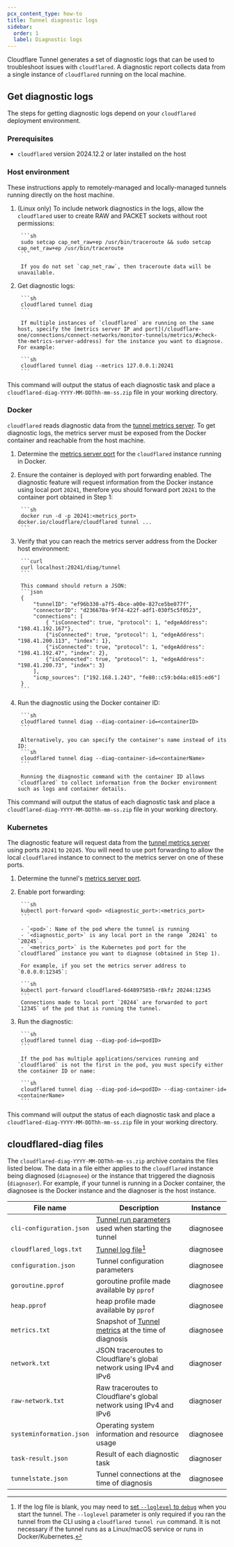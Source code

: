 ```yaml
---
pcx_content_type: how-to
title: Tunnel diagnostic logs
sidebar:
  order: 1
  label: Diagnostic logs
---
```



Cloudflare Tunnel generates a set of diagnostic logs that can be used to troubleshoot issues with `cloudflared`. A diagnostic report collects data from a single instance of `cloudflared` running on the local machine.

## Get diagnostic logs

The steps for getting diagnostic logs depend on your `cloudflared` deployment environment.

### Prerequisites

- `cloudflared` version 2024.12.2 or later installed on the host

### Host environment

These instructions apply to remotely-managed and locally-managed tunnels running directly on the host machine.

1. (Linux only) To include network diagnostics in the logs, allow the `cloudflared` user to create RAW and PACKET sockets without root permissions:

		```sh
		sudo setcap cap_net_raw+ep /usr/bin/traceroute && sudo setcap cap_net_raw+ep /usr/bin/traceroute
		```

		If you do not set `cap_net_raw`, then traceroute data will be unavailable.

2. Get diagnostic logs:

		```sh
		cloudflared tunnel diag
		```

		If multiple instances of `cloudflared` are running on the same host, specify the [metrics server IP and port](/cloudflare-one/connections/connect-networks/monitor-tunnels/metrics/#check-the-metrics-server-address) for the instance you want to diagnose. For example:

		```sh
		cloudflared tunnel diag --metrics 127.0.0.1:20241
		```

This command will output the status of each diagnostic task and place a `cloudflared-diag-YYYY-MM-DDThh-mm-ss.zip` file in your working directory.

### Docker

`cloudflared` reads diagnostic data from the [tunnel metrics server](/cloudflare-one/connections/connect-networks/monitor-tunnels/metrics/). To get diagnostic logs, the metrics server must be exposed from the Docker container and reachable from the host machine.

1. Determine the [metrics server port](/cloudflare-one/connections/connect-networks/monitor-tunnels/metrics/#default-metrics-server-address) for the `cloudflared` instance running in Docker.

2. Ensure the container is deployed with port forwarding enabled. The diagnostic feature will request information from the Docker instance using local port `20241`, therefore you should forward port `20241` to the container port obtained in Step 1:

		```sh
		docker run -d -p 20241:<metrics_port> docker.io/cloudflare/cloudflared tunnel ...
		```

3. Verify that you can reach the metrics server address from the Docker host environment:

		```curl
		curl localhost:20241/diag/tunnel
		```

		This command should return a JSON:
		```json
		{
			"tunnelID": "ef96b330-a7f5-4bce-a00e-827ce5be077f",
			"connectorID": "d236670a-9f74-422f-adf1-030f5c5f0523",
			"connections": [
				{ "isConnected": true, "protocol": 1, "edgeAddress": "198.41.192.167"},
				{"isConnected": true, "protocol": 1, "edgeAddress": "198.41.200.113", "index": 1},
				{"isConnected": true, "protocol": 1, "edgeAddress": "198.41.192.47", "index": 2},
				{"isConnected": true, "protocol": 1, "edgeAddress": "198.41.200.73", "index": 3}
			],
			"icmp_sources": ["192.168.1.243", "fe80::c59:bd4a:e815:ed6"]
		}
		```

4. Run the diagnostic using the Docker container ID:

		```sh
		cloudflared tunnel diag --diag-container-id=<containerID>
		```

		Alternatively, you can specify the container's name instead of its ID:
		```sh
		cloudflared tunnel diag --diag-container-id=<containerName>
		```

		Running the diagnostic command with the container ID allows `cloudflared` to collect information from the Docker environment such as logs and container details.

This command will output the status of each diagnostic task and place a `cloudflared-diag-YYYY-MM-DDThh-mm-ss.zip` file in your working directory.

### Kubernetes

The diagnostic feature will request data from the [tunnel metrics server](/cloudflare-one/connections/connect-networks/monitor-tunnels/metrics/) using ports `20241` to `20245`. You will need to use port forwarding to allow the local `cloudflared` instance to connect to the metrics server on one of these ports.

1. Determine the tunnel's [metrics server port](/cloudflare-one/connections/connect-networks/monitor-tunnels/metrics/#default-metrics-server-address).

2. Enable port forwarding:

		```sh
		kubectl port-forward <pod> <diagnostic_port>:<metrics_port>
		```

		- `<pod>`: Name of the pod where the tunnel is running
		- `<diagnostic_port>` is any local port in the range `20241` to `20245`.
		- `<metrics_port>` is the Kubernetes pod port for the `cloudflared` instance you want to diagnose (obtained in Step 1).

		For example, if you set the metrics server address to `0.0.0.0:12345`:

		```sh
		kubectl port-forward cloudflared-6d4897585b-r8kfz 20244:12345
		```
		Connections made to local port `20244` are forwarded to port `12345` of the pod that is running the tunnel.

3. Run the diagnostic:

		```sh
		cloudflared tunnel diag --diag-pod-id=<podID>
		```

		If the pod has multiple applications/services running and `cloudflared` is not the first in the pod, you must specify either the container ID or name:

		```sh
		cloudflared tunnel diag --diag-pod-id=<podID> --diag-container-id=<containerName>
		```

This command will output the status of each diagnostic task and place a `cloudflared-diag-YYYY-MM-DDThh-mm-ss.zip` file in your working directory.

## cloudflared-diag files

The `cloudflared-diag-YYYY-MM-DDThh-mm-ss.zip` archive contains the files listed below. The data in a file either applies to the `cloudflared` instance being diagnosed (`diagnosee`) or the instance that triggered the diagnosis (`diagnoser`). For example, if your tunnel is running in a Docker container, the diagnosee is the Docker instance and the diagnoser is the host instance.

| File name  | Description | Instance |
| -| - | - |
| `cli-configuration.json`| [Tunnel run parameters](/cloudflare-one/connections/connect-networks/configure-tunnels/tunnel-run-parameters/) used when starting the tunnel | diagnosee|
| `cloudflared_logs.txt` | [Tunnel log file](/cloudflare-one/connections/connect-networks/monitor-tunnels/logs/)[^1]  | diagnosee|
| `configuration.json` | Tunnel configuration parameters | diagnosee|
| `goroutine.pprof` | goroutine profile made available by `pprof` | diagnosee|
| `heap.pprof` | 	heap profile made available by `pprof`| diagnosee|
| `metrics.txt` | Snapshot of [Tunnel metrics](/cloudflare-one/connections/connect-networks/monitor-tunnels/metrics/#available-metrics) at the time of diagnosis | diagnosee|
| `network.txt` | JSON traceroutes to Cloudflare's global network using IPv4 and IPv6 | diagnoser|
| `raw-network.txt` | Raw traceroutes to Cloudflare's global network using IPv4 and IPv6 | diagnoser|
| `systeminformation.json` | Operating system information and resource usage | diagnosee|
| `task-result.json` | Result of each diagnostic task | diagnoser |
| `tunnelstate.json` | Tunnel connections at the time of diagnosis| diagnosee|

[^1]: If the log file is blank, you may need to [set `--loglevel` to `debug`](/cloudflare-one/connections/connect-networks/monitor-tunnels/logs/#view-logs-on-the-server) when you start the tunnel. The `--loglevel` parameter is only required if you ran the tunnel from the CLI using a `cloudflared tunnel run` command. It is not necessary if the tunnel runs as a Linux/macOS service or runs in Docker/Kubernetes.
